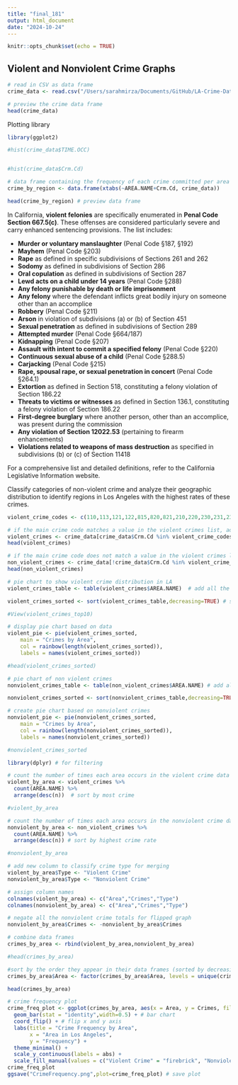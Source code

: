 ```yaml
---
title: "final_181"
output: html_document
date: "2024-10-24"
---
```


```r
knitr::opts_chunk$set(echo = TRUE)
```

## Violent and Nonviolent Crime Graphs


```r

# read in CSV as data frame
crime_data <- read.csv("/Users/sarahmirza/Documents/GitHub/LA-Crime-Data/Crime_Data_from_2020_to_Present.csv")

```


```r
# preview the crime data frame 
head(crime_data)
```

Plotting library

```r
library(ggplot2)
```


```r
#hist(crime_data$TIME.OCC)


#hist(crime_data$Crm.Cd)

# data frame containing the frequency of each crime committed per area
crime_by_region <- data.frame(xtabs(~AREA.NAME+Crm.Cd, crime_data)) 

head(crime_by_region) # preview data frame


```

In California, **violent felonies** are specifically enumerated in **Penal Code Section 667.5(c)**. These offenses are considered particularly severe and carry enhanced sentencing provisions. The list includes:

- **Murder or voluntary manslaughter** (Penal Code §187, §192)
- **Mayhem** (Penal Code §203)
- **Rape** as defined in specific subdivisions of Sections 261 and 262
- **Sodomy** as defined in subdivisions of Section 286
- **Oral copulation** as defined in subdivisions of Section 287
- **Lewd acts on a child under 14 years** (Penal Code §288)
- **Any felony punishable by death or life imprisonment**
- **Any felony** where the defendant inflicts great bodily injury on someone other than an accomplice
- **Robbery** (Penal Code §211)
- **Arson** in violation of subdivisions (a) or (b) of Section 451
- **Sexual penetration** as defined in subdivisions of Section 289
- **Attempted murder** (Penal Code §664/187)
- **Kidnapping** (Penal Code §207)
- **Assault with intent to commit a specified felony** (Penal Code §220)
- **Continuous sexual abuse of a child** (Penal Code §288.5)
- **Carjacking** (Penal Code §215)
- **Rape, spousal rape, or sexual penetration in concert** (Penal Code §264.1)
- **Extortion** as defined in Section 518, constituting a felony violation of Section 186.22
- **Threats to victims or witnesses** as defined in Section 136.1, constituting a felony violation of Section 186.22
- **First-degree burglary** where another person, other than an accomplice, was present during the commission
- **Any violation of Section 12022.53** (pertaining to firearm enhancements)
- **Violations related to weapons of mass destruction** as specified in subdivisions (b) or (c) of Section 11418

For a comprehensive list and detailed definitions, refer to the California Legislative Information website.  


Classify categories of non-violent crime and analyze their geographic distribution to identify regions in Los Angeles with the highest rates of these crimes.


```r
violent_crime_codes <- c(110,113,121,122,815,820,821,210,220,230,231,235,236,250,251,761,926,435,436,437,622,623,624,625,626,627,647,763,928,930) # violent crime codes in a list
```

```r
# if the main crime code matches a value in the violent crimes list, add it to violent crimes data frame
violent_crimes <- crime_data[crime_data$Crm.Cd %in% violent_crime_codes,]
head(violent_crimes) 

# if the main crime code does not match a value in the violent crimes list, add it to nonviolent crimes data frame
non_violent_crimes <- crime_data[!crime_data$Crm.Cd %in% violent_crime_codes,]
head(non_violent_crimes)
```

```r
# pie chart to show violent crime distribution in LA
violent_crimes_table <- table(violent_crimes$AREA.NAME)  # add all the area names from the violent crimes data frame

violent_crimes_sorted <- sort(violent_crimes_table,decreasing=TRUE) # sort table by most crimes first

#View(violent_crimes_top10)

# display pie chart based on data
violent_pie <- pie(violent_crimes_sorted,
    main = "Crimes by Area",
    col = rainbow(length(violent_crimes_sorted)),
    labels = names(violent_crimes_sorted))

#head(violent_crimes_sorted)
```
```r
# pie chart of non violent crimes
nonviolent_crimes_table <- table(non_violent_crimes$AREA.NAME) # add all area names from nonviolent crime data frame

nonviolent_crimes_sorted <- sort(nonviolent_crimes_table,decreasing=TRUE) # sort in decrementing order

# create pie chart based on nonviolent crimes
nonviolent_pie <- pie(nonviolent_crimes_sorted,
    main = "Crimes by Area",
    col = rainbow(length(nonviolent_crimes_sorted)),
    labels = names(nonviolent_crimes_sorted))

#nonviolent_crimes_sorted
```

```r
library(dplyr) # for filtering

# count the number of times each area occurs in the violent crime data frame
violent_by_area <- violent_crimes %>% 
  count(AREA.NAME) %>%                     
  arrange(desc(n))  # sort by most crime  

#violent_by_area

# count the number of times each area occurs in the nonviolent crime data frame
nonviolent_by_area <- non_violent_crimes %>%
  count(AREA.NAME) %>%
  arrange(desc(n)) # sort by highest crime rate

#nonviolent_by_area

# add new column to classify crime type for merging
violent_by_area$Type <- "Violent Crime"
nonviolent_by_area$Type <- "Nonviolent Crime"

# assign column names
colnames(violent_by_area) <- c("Area","Crimes","Type")
colnames(nonviolent_by_area) <- c("Area","Crimes","Type")

# negate all the nonviolent crime totals for flipped graph
nonviolent_by_area$Crimes <- -nonviolent_by_area$Crimes

# combine data frames
crimes_by_area <- rbind(violent_by_area,nonviolent_by_area)

#head(crimes_by_area)

#sort by the order they appear in their data frames (sorted by decreasing frequency)
crimes_by_area$Area <- factor(crimes_by_area$Area, levels = unique(crimes_by_area$Area))

head(crimes_by_area)
```

```r
# crime frequency plot 
crime_freq_plot <- ggplot(crimes_by_area, aes(x = Area, y = Crimes, fill = Type)) +
  geom_bar(stat = "identity",width=0.5) + # bar chart
  coord_flip() + # flip x and y axis 
  labs(title = "Crime Frequency by Area",
       x = "Area in Los Angeles",
       y = "Frequency") +
  theme_minimal() +
  scale_y_continuous(labels = abs) +
  scale_fill_manual(values = c("Violent Crime" = "firebrick", "Nonviolent Crime" = "purple4"))
crime_freq_plot
ggsave("CrimeFrequency.png",plot=crime_freq_plot) # save plot

```



